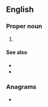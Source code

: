 ==English==
{{wikipedia}}

===Proper noun===
{{en-proper noun}}

# {{initialism of|{{w|Young Women's Hebrew Association}}|lang=en}}

====See also====
* {{l|en|YWCA}}
* {{l|en|YMHA}}

===Anagrams===
* {{anagrams|en|a=ahwy|wahy}}